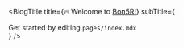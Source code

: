 
<PageTitle title='Welcome to Bon5R!'/>

<BlogTitle title={<span>🔥 Welcome to <a href="https://bon5r.com">Bon5R!</a></span>}
           subTitle={<div>Get started by editing <code>pages/index.mdx</code></div>}
/>

<Post
  title='Hello World!'
  date='3/14/15'
  description='This is an example post, demonstrating the power
  of Bon5R. It displays some features that are included in this project.'
  href='/hello-world'
/>

<Footer />
